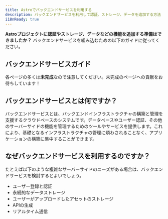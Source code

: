 ```yaml
---
title: Astroでバックエンドサービスを利用する
description: バックエンドサービスを利用して認証、ストレージ、データを追加する方法
i18nReady: true
---
```


**Astroプロジェクトに認証やストレージ、データなどの機能を追加する準備はできましたか？** バックエンドサービスを組み込むための以下のガイドに従ってください。

## バックエンドサービスガイド

<BackendGuidesNav />

各ページの多くは**未完成**なので注意してください。未完成のページへの貢献をお待ちしています！

## バックエンドサービスとは何ですか？

バックエンドサービスとは、バックエンドインフラストラクチャの構築と管理を支援するクラウドベースのシステムです。データベースやユーザー認証、その他のサーバーサイドの機能を管理するためのツールやサービスを提供します。これにより、基礎となるインフラストラクチャの管理に煩わされることなく、アプリケーションの構築に集中することができます。

## なぜバックエンドサービスを利用するのですか？

たとえば以下のような複雑なサーバーサイドのニーズがある場合は、バックエンドサービスを検討するとよいでしょう。

- ユーザー登録と認証
- 永続的なデータストレージ
- ユーザーがアップロードしたアセットのストレージ
- APIの生成
- リアルタイム通信
